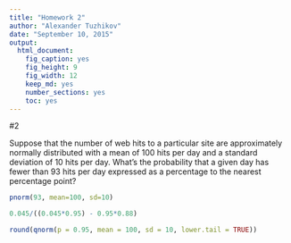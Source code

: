 ```yaml
---
title: "Homework 2"
author: "Alexander Tuzhikov"
date: "September 10, 2015"
output: 
  html_document: 
    fig_caption: yes
    fig_height: 9
    fig_width: 12
    keep_md: yes
    number_sections: yes
    toc: yes
---
```


#2

Suppose that the number of web hits to a particular site are approximately normally distributed with a mean of 100 hits per day and a standard deviation of 10 hits per day. What's the probability that a given day has fewer than 93 hits per day expressed as a percentage to the nearest percentage point?

```r
pnorm(93, mean=100, sd=10)
```

```r
0.045/((0.045*0.95) - 0.95*0.88)
```

```r
round(qnorm(p = 0.95, mean = 100, sd = 10, lower.tail = TRUE))
```

